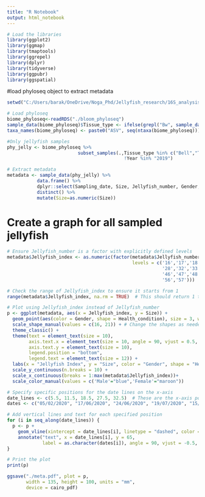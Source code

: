 ---
title: "R Notebook"
output: html_notebook
---

```{r}
# Load the libraries
library(ggplot2)
library(ggmap)
library(tmaptools)
library(ggrepel)
library(dplyr)
library(tidyverse)
library(ggpubr)
library(ggspatial)
```

#load phyloseq object to extract metadata
```{r}
setwd("C:/Users/barak/OneDrive/Noga_Phd/Jellyfish_research/16S_analysis/Microbiome_jellyfish_project/processed_data")

# Load phyloseq 
biome_phyloseq<-readRDS("./bloom_phyloseq")
sample_data(biome_phyloseq)$Tissue_type <- ifelse(grepl("Bw", sample_data(biome_phyloseq)$Sample_name), "Bell wounded", sample_data(biome_phyloseq)$Tissue_type)
taxa_names(biome_phyloseq) <- paste0("ASV", seq(ntaxa(biome_phyloseq))) 

#Only jellyfish samples
phy_jelly <- biome_phyloseq %>% 
                          subset_samples(.,Tissue_type %in% c("Bell","Tentacles","GVC","Gonads")&
                                           !Year %in% "2019")

# Extract metadata
metadata <- sample_data(phy_jelly) %>% 
           data.frame() %>% 
           dplyr::select(Sampling_date, Size, Jellyfish_number, Gender, Health_condition) %>% 
           distinct() %>% 
           mutate(Size=as.numeric(Size))

```

# Create a graph for all sampled jellyfish
```{r}
# Ensure Jellyfish_number is a factor with explicitly defined levels
metadata$Jellyfish_index <- as.numeric(factor(metadata$Jellyfish_number, 
                                              levels = c('16','17','18','19','20','23','24','25','26','27',
                                                         '28','32','33','34','35','36','37','38','44','45',
                                                         '46','47','48','49','50','51','52','53','54','55',
                                                         '56','57')))

# Check the range of Jellyfish_index to ensure it starts from 1
range(metadata$Jellyfish_index, na.rm = TRUE)  # This should return 1 to 32

# Plot using Jellyfish_index instead of Jellyfish_number
p <- ggplot(metadata, aes(x = Jellyfish_index, y = Size)) +
  geom_point(aes(color = Gender, shape = Health_condition), size = 3, width = 0.5) +
  scale_shape_manual(values = c(16, 21)) + # Change the shapes as needed
  theme_classic() +
  theme(text = element_text(size = 10),
        axis.text.x = element_text(size = 10, angle = 90, vjust = 0.5, hjust = 1), # Adjust angle for better readability
        axis.text.y = element_text(size = 10),
        legend.position = "bottom",
        legend.text = element_text(size = 12)) +
  labs(x = "Jellyfish Index", y = "Size", color = "Gender", shape = "Health Condition") +
  scale_y_continuous(n.breaks = 10) +
  scale_x_continuous(breaks = 1:max(metadata$Jellyfish_index))+
  scale_color_manual(values = c('Male'="blue",'Female'="maroon"))

# Specify specific positions for the date lines on the x-axis
date_lines <- c(5.5, 11.5, 18.5, 27.5, 32.5)  # These are the x-axis positions for the lines
dates <- c("05/02/2020", "17/06/2020", "24/06/2020", "19/07/2020", "15/02/2021")

# Add vertical lines and text for each specified position
for (i in seq_along(date_lines)) {
  p <- p + 
    geom_vline(xintercept = date_lines[i], linetype = "dashed", color = "grey50") +
    annotate("text", x = date_lines[i], y = 65, 
             label = as.character(dates[i]), angle = 90, vjust = -0.5, size = 4)
}

# Print the plot
print(p)
```


```{r}
ggsave("./meta.pdf", plot = p, 
       width = 135, height = 100, units = "mm", 
       device = cairo_pdf)
```


